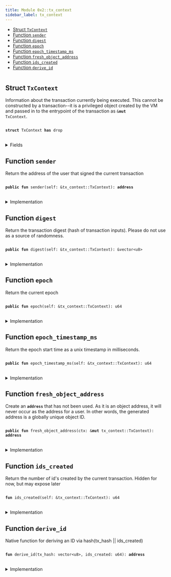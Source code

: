 ```yaml
---
title: Module 0x2::tx_context
sidebar_label: tx_context
---
```


<Link id="0x2_tx_context"/>


-  [Struct `TxContext`](#0x2_tx_context_TxContext)
-  [Function `sender`](#0x2_tx_context_sender)
-  [Function `digest`](#0x2_tx_context_digest)
-  [Function `epoch`](#0x2_tx_context_epoch)
-  [Function `epoch_timestamp_ms`](#0x2_tx_context_epoch_timestamp_ms)
-  [Function `fresh_object_address`](#0x2_tx_context_fresh_object_address)
-  [Function `ids_created`](#0x2_tx_context_ids_created)
-  [Function `derive_id`](#0x2_tx_context_derive_id)


<pre><code></code></pre>



<Link id="0x2_tx_context_TxContext"></Link>

## Struct `TxContext`

Information about the transaction currently being executed.
This cannot be constructed by a transaction--it is a privileged object created by
the VM and passed in to the entrypoint of the transaction as <code>&<b>mut</b> <Link to="../iota-framework/tx_context#0x2_tx_context_TxContext">TxContext</Link></code>.


<pre>
<code>
<b>struct</b> <Link to="../iota-framework/tx_context#0x2_tx_context_TxContext">TxContext</Link> <b>has</b> drop
</code>
</pre>



<details>
<summary>Fields</summary>


<dl>
<dt>
<code>sender: <b>address</b></code>
</dt>
<dd>
 The address of the user that signed the current transaction
</dd>
<dt>
<code>tx_hash: <Link to="../move-stdlib/vector#0x1_vector">vector</Link>&lt;u8&gt;</code>
</dt>
<dd>
 Hash of the current transaction
</dd>
<dt>
<code>epoch: u64</code>
</dt>
<dd>
 The current epoch number
</dd>
<dt>
<code>epoch_timestamp_ms: u64</code>
</dt>
<dd>
 Timestamp that the epoch started at
</dd>
<dt>
<code>ids_created: u64</code>
</dt>
<dd>
 Counter recording the number of fresh id's created while executing
 this transaction. Always 0 at the start of a transaction
</dd>
</dl>


</details>

<Link id="0x2_tx_context_sender"></Link>

## Function `sender`

Return the address of the user that signed the current
transaction


<pre>
<code>
<b>public</b> <b>fun</b> <Link to="../iota-framework/tx_context#0x2_tx_context_sender">sender</Link>(self: &<Link to="../iota-framework/tx_context#0x2_tx_context_TxContext">tx_context::TxContext</Link>): <b>address</b>
</code>
</pre>



<details>
<summary>Implementation</summary>


<pre>
<code>
<b>public</b> <b>fun</b> <Link to="../iota-framework/tx_context#0x2_tx_context_sender">sender</Link>(self: &<Link to="../iota-framework/tx_context#0x2_tx_context_TxContext">TxContext</Link>): <b>address</b> \{
    self.sender
}
</code>
</pre>



</details>

<Link id="0x2_tx_context_digest"></Link>

## Function `digest`

Return the transaction digest (hash of transaction inputs).
Please do not use as a source of randomness.


<pre>
<code>
<b>public</b> <b>fun</b> <Link to="../iota-framework/tx_context#0x2_tx_context_digest">digest</Link>(self: &<Link to="../iota-framework/tx_context#0x2_tx_context_TxContext">tx_context::TxContext</Link>): &<Link to="../move-stdlib/vector#0x1_vector">vector</Link>&lt;u8&gt;
</code>
</pre>



<details>
<summary>Implementation</summary>


<pre>
<code>
<b>public</b> <b>fun</b> <Link to="../iota-framework/tx_context#0x2_tx_context_digest">digest</Link>(self: &<Link to="../iota-framework/tx_context#0x2_tx_context_TxContext">TxContext</Link>): &<Link to="../move-stdlib/vector#0x1_vector">vector</Link>&lt;u8&gt; \{
    &self.tx_hash
}
</code>
</pre>



</details>

<Link id="0x2_tx_context_epoch"></Link>

## Function `epoch`

Return the current epoch


<pre>
<code>
<b>public</b> <b>fun</b> <Link to="../iota-framework/tx_context#0x2_tx_context_epoch">epoch</Link>(self: &<Link to="../iota-framework/tx_context#0x2_tx_context_TxContext">tx_context::TxContext</Link>): u64
</code>
</pre>



<details>
<summary>Implementation</summary>


<pre>
<code>
<b>public</b> <b>fun</b> <Link to="../iota-framework/tx_context#0x2_tx_context_epoch">epoch</Link>(self: &<Link to="../iota-framework/tx_context#0x2_tx_context_TxContext">TxContext</Link>): u64 \{
    self.epoch
}
</code>
</pre>



</details>

<Link id="0x2_tx_context_epoch_timestamp_ms"></Link>

## Function `epoch_timestamp_ms`

Return the epoch start time as a unix timestamp in milliseconds.


<pre>
<code>
<b>public</b> <b>fun</b> <Link to="../iota-framework/tx_context#0x2_tx_context_epoch_timestamp_ms">epoch_timestamp_ms</Link>(self: &<Link to="../iota-framework/tx_context#0x2_tx_context_TxContext">tx_context::TxContext</Link>): u64
</code>
</pre>



<details>
<summary>Implementation</summary>


<pre>
<code>
<b>public</b> <b>fun</b> <Link to="../iota-framework/tx_context#0x2_tx_context_epoch_timestamp_ms">epoch_timestamp_ms</Link>(self: &<Link to="../iota-framework/tx_context#0x2_tx_context_TxContext">TxContext</Link>): u64 \{
   self.epoch_timestamp_ms
}
</code>
</pre>



</details>

<Link id="0x2_tx_context_fresh_object_address"></Link>

## Function `fresh_object_address`

Create an <code><b>address</b></code> that has not been used. As it is an object address, it will never
occur as the address for a user.
In other words, the generated address is a globally unique object ID.


<pre>
<code>
<b>public</b> <b>fun</b> <Link to="../iota-framework/tx_context#0x2_tx_context_fresh_object_address">fresh_object_address</Link>(ctx: &<b>mut</b> <Link to="../iota-framework/tx_context#0x2_tx_context_TxContext">tx_context::TxContext</Link>): <b>address</b>
</code>
</pre>



<details>
<summary>Implementation</summary>


<pre>
<code>
<b>public</b> <b>fun</b> <Link to="../iota-framework/tx_context#0x2_tx_context_fresh_object_address">fresh_object_address</Link>(ctx: &<b>mut</b> <Link to="../iota-framework/tx_context#0x2_tx_context_TxContext">TxContext</Link>): <b>address</b> \{
    <b>let</b> ids_created = ctx.ids_created;
    <b>let</b> id = <Link to="../iota-framework/tx_context#0x2_tx_context_derive_id">derive_id</Link>(*&ctx.tx_hash, ids_created);
    ctx.ids_created = ids_created + 1;
    id
}
</code>
</pre>



</details>

<Link id="0x2_tx_context_ids_created"></Link>

## Function `ids_created`

Return the number of id's created by the current transaction.
Hidden for now, but may expose later


<pre>
<code>
<b>fun</b> <Link to="../iota-framework/tx_context#0x2_tx_context_ids_created">ids_created</Link>(self: &<Link to="../iota-framework/tx_context#0x2_tx_context_TxContext">tx_context::TxContext</Link>): u64
</code>
</pre>



<details>
<summary>Implementation</summary>


<pre>
<code>
<b>fun</b> <Link to="../iota-framework/tx_context#0x2_tx_context_ids_created">ids_created</Link>(self: &<Link to="../iota-framework/tx_context#0x2_tx_context_TxContext">TxContext</Link>): u64 \{
    self.ids_created
}
</code>
</pre>



</details>

<Link id="0x2_tx_context_derive_id"></Link>

## Function `derive_id`

Native function for deriving an ID via hash(tx_hash || ids_created)


<pre>
<code>
<b>fun</b> <Link to="../iota-framework/tx_context#0x2_tx_context_derive_id">derive_id</Link>(tx_hash: <Link to="../move-stdlib/vector#0x1_vector">vector</Link>&lt;u8&gt;, ids_created: u64): <b>address</b>
</code>
</pre>



<details>
<summary>Implementation</summary>


<pre>
<code>
<b>native</b> <b>fun</b> <Link to="../iota-framework/tx_context#0x2_tx_context_derive_id">derive_id</Link>(tx_hash: <Link to="../move-stdlib/vector#0x1_vector">vector</Link>&lt;u8&gt;, ids_created: u64): <b>address</b>;
</code>
</pre>



</details>
